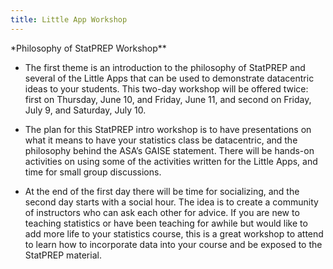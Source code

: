 ```yaml
---
title: Little App Workshop
---
```


*Philosophy of StatPREP Workshop**

* The first theme is an introduction to the philosophy of StatPREP and several of the Little Apps that can be used to demonstrate datacentric ideas to your students. This two-day workshop will be offered twice: first on Thursday, June 10, and Friday, June 11, and second on Friday, July 9, and Saturday, July 10.

* The plan for this StatPREP intro workshop is to have presentations on what it means to have your statistics class be datacentric, and the philosophy behind the ASA’s GAISE statement. There will be hands-on activities on using some of the activities written for the Little Apps, and time for small group discussions.

* At the end of the first day there will be time for socializing, and the second day starts with a social hour. The idea is to create a community of instructors who can ask each other for advice. If you are new to teaching statistics or have been teaching for awhile but would like to add more life to your statistics
course, this is a great workshop to attend to learn how to incorporate data into your course and be exposed to the StatPREP material.

